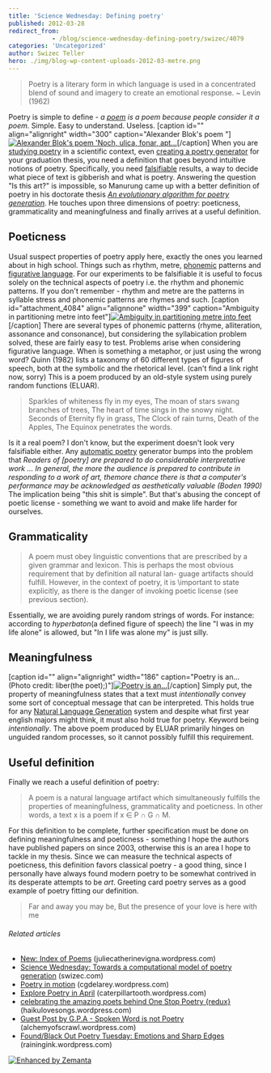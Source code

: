 ```yaml
---
title: 'Science Wednesday: Defining poetry'
published: 2012-03-28
redirect_from: 
            - /blog/science-wednesday-defining-poetry/swizec/4079
categories: 'Uncategorized'
author: Swizec Teller
hero: ./img/blog-wp-content-uploads-2012-03-metre.png
---
```

> Poetry is a literary form in which language is used in a concentrated blend of sound and imagery to create an emotional response. ~ Levin (1962)

Poetry is simple to define - _a [poem](http://en.wikipedia.org/wiki/Poetry "Poetry") is a poem because people consider it a poem._ Simple. Easy to understand. Useless. \[caption id="" align="alignright" width="300" caption="Alexander Blok's poem "][![Alexander Blok's poem 'Noch, ulica, fonar, apt...](http://upload.wikimedia.org/wikipedia/commons/thumb/4/48/Alexander_Blok_-_Noch%2C_ulica%2C_fonar%2C_apteka.jpg/300px-Alexander_Blok_-_Noch%2C_ulica%2C_fonar%2C_apteka.jpg "Alexander Blok's poem 'Noch, ulica, fonar, apt...")](http://commons.wikipedia.org/wiki/File:Alexander_Blok_-_Noch%2C_ulica%2C_fonar%2C_apteka.jpg)\[/caption] When you are [studying poetry](http://swizec.com/blog/science-wednesday-towards-a-computational-model-of-poetry-generation/swizec/3855) in a scientific context, even [creating a poetry generator](https://github.com/Swizec/Le-Thesis) for your graduation thesis, you need a definition that goes beyond intuitive notions of poetry. Specifically, you need [falsifiable](http://en.wikipedia.org/wiki/Falsifiability "Falsifiability") results, a way to decide what piece of text is gibberish and what is poetry. Answering the question "Is this art?" is impossible, so Manurung came up with a better definition of poetry in his doctorate thesis _[An evolutionary algorithm for poetry generation](http://academic.research.microsoft.com/Paper/2348039.aspx)._ He touches upon three dimensions of poetry: poeticness, grammaticality and meaningfulness and finally arrives at a useful definition.

## Poeticness

Usual suspect properties of poetry apply here, exactly the ones you learned about in high school. Things such as rhythm, metre, [phonemic](http://en.wikipedia.org/wiki/Phoneme "Phoneme") patterns and [figurative language](http://en.wikipedia.org/wiki/Literal_and_figurative_language "Literal and figurative language"). For our experiments to be falsifiable it is useful to focus solely on the technical aspects of poetry i.e. the rhythm and phonemic patterns. If you don't remember - rhythm and metre are the patterns in syllable stress and phonemic patterns are rhymes and such. \[caption id="attachment_4084" align="alignnone" width="399" caption="Ambiguity in partitioning metre into feet"][![Ambiguity in partitioning metre into feet](http://swizec.com/blog/wp-content/uploads/2012/03/metre.png "Ambiguity in partitioning metre into feet")](./img/blog-wp-content-uploads-2012-03-metre.png)\[/caption] There are several types of phonemic patterns (rhyme, alliteration, assonance and consonance), but considering the syllabication problem solved, these are fairly easy to test. Problems arise when considering figurative language. When is something a metaphor, or just using the wrong word? Quinn (1982) lists a taxonomy of 60 different types of figures of speech, both at the symbolic and the rhetorical level. (can't find a link right now, sorry) This is a poem produced by an old-style system using purely random functions (ELUAR).

> Sparkles of whiteness fly in my eyes, The moan of stars swang branches of trees, The heart of time sings in the snowy night. Seconds of Eternity fly in grass, The Clock of rain turns, Death of the Apples, The Equinox penetrates the words.

Is it a real poem? I don't know, but the experiment doesn't look very falsifiable either. Any [automatic poetry](http://en.wikipedia.org/wiki/Surrealist_techniques "Surrealist techniques") generator bumps into the problem that _Readers of \[poetry] are prepared to do considerable interpretative work ... In general, the more the audience is prepared to contribute in responding to a work of art, themore chance there is that a computer's performance may be acknowledged as aesthetically valuable (Boden 1990)_ The implication being "this shit is simple". But that's abusing the concept of poetic license - something we want to avoid and make life harder for ourselves.

## Grammaticality

> A poem must obey linguistic conventions that are prescribed by a given grammar and lexicon. This is perhaps the most obvious requirement that by definition all natural lan- guage artifacts should fulfill. However, in the context of poetry, it is \\important to state explicitly, as there is the danger of invoking poetic license (see previous section).

Essentially, we are avoiding purely random strings of words. For instance: according to _hyperbaton_(a defined figure of speech) the line "I was in my life alone" is allowed, but "In I life was alone my" is just silly.

## Meaningfulness

\[caption id="" align="alignright" width="186" caption="Poetry is an... (Photo credit: liber(the poet);)"][![Poetry is an...](./img/2523-4236215697_595587b794_m.jpg "Poetry is an...")](http://www.flickr.com/photos/22179411@N06/4236215697)\[/caption] Simply put, the property of meaningfulness states that a text must _intentionally_ convey some sort of conceptual message that can be interpreted. This holds true for any [Natural Language Generation](http://en.wikipedia.org/wiki/Natural_language_generation "Natural language generation") system and despite what first year english majors might think, it must also hold true for poetry. Keyword being _intentionally_. The above poem produced by ELUAR primarily hinges on unguided random processes, so it cannot possibly fulfill this requirement.

## Useful definition

Finally we reach a useful definition of poetry:

> A poem is a natural language artifact which simultaneously fulfills the properties of meaningfulness, grammaticality and poeticness. In other words, a text x is a poem if x ∈ P ∩ G ∩ M.

For this definition to be complete, further specification must be done on defining meaningfulness and poeticness - something I hope the authors have published papers on since 2003, otherwise this is an area I hope to tackle in my thesis. Since we can measure the technical aspects of poeticness, this definition favors classical poetry - a good thing, since I personally have always found modern poetry to be somewhat contrived in its desperate attempts to be _art_. Greeting card poetry serves as a good example of poetry fitting our definition.

> Far and away you may be, But the presence of your love is here with me

###### Related articles

- [New: Index of Poems](http://juliecatherinevigna.wordpress.com/2012/03/25/new-index-of-poems/) (juliecatherinevigna.wordpress.com)
- [Science Wednesday: Towards a computational model of poetry generation](http://swizec.com/blog/science-wednesday-towards-a-computational-model-of-poetry-generation/swizec/3855) (swizec.com)
- [Poetry in motion](http://cgdelarey.wordpress.com/2012/03/27/poetry-in-motion/) (cgdelarey.wordpress.com)
- [Explore Poetry in April](http://caterpillartooth.wordpress.com/2012/03/27/explore-poetry-in-april/) (caterpillartooth.wordpress.com)
- [celebrating the amazing poets behind One Stop Poetry {redux}](http://haikulovesongs.wordpress.com/2012/03/27/celebrating-the-amazing-poets-behind-one-stop-poetry-redux/) (haikulovesongs.wordpress.com)
- [Guest Post by G.P.A - Spoken Word is not Poetry](http://alchemyofscrawl.wordpress.com/2012/03/24/guest-post-by-g-p-a-spoken-word-is-not-poetry/) (alchemyofscrawl.wordpress.com)
- [Found/Black Out Poetry Tuesday: Emotions and Sharp Edges](http://rainingink.wordpress.com/2012/03/27/foundblack-out-poetry-tuesday-2/) (rainingink.wordpress.com)

[![Enhanced by Zemanta](http://img.zemanta.com/zemified_e.png?x-id=d0ed91b7-a024-40cd-a4be-b140b8c40391)](http://www.zemanta.com/ "Enhanced by Zemanta")